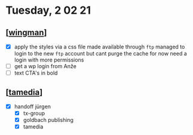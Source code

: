 # Tuesday, 2 02 21

## [[wingman]]

- [x] apply the styles via a css file made available through `ftp`
      managed to login to the new `ftp` account but cant purge the cache for now
      need a login with more permissions
- [ ] get a wp login from Anže
- [ ] text CTA's in bold

## [[tamedia]]

- [x] handoff jürgen
  - [x] tx-group
  - [x] goldbach publishing
  - [x] tamedia

[//begin]: # "Autogenerated link references for markdown compatibility"
[wingman]: ../../projects/wingman/wingman.md "wingman"
[tamedia]: ../../projects/tamedia/tamedia.md "tamedia"
[//end]: # "Autogenerated link references"
